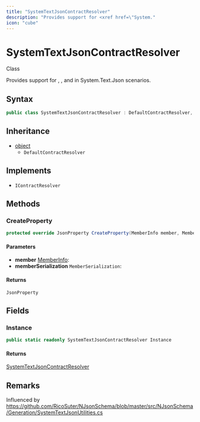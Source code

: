 ```yaml
---
title: "SystemTextJsonContractResolver"
description: "Provides support for <xref href=\"System."
icon: "cube"
---
```


# SystemTextJsonContractResolver

<Badge variant="outline">Class</Badge>

Provides support for <xref href="System.Text.Json.Serialization.JsonIgnoreAttribute" data-throw-if-not-resolved="false"></xref>, <xref href="System.Text.Json.Serialization.JsonExtensionDataAttribute" data-throw-if-not-resolved="false"></xref>, and <xref href="System.Text.Json.Serialization.JsonPropertyNameAttribute" data-throw-if-not-resolved="false"></xref>
in System.Text.Json scenarios.

## Syntax

```csharp
public class SystemTextJsonContractResolver : DefaultContractResolver, IContractResolver
```

## Inheritance

- [object](https://learn.microsoft.com/dotnet/api/system.object)
  - `DefaultContractResolver`

## Implements

- `IContractResolver`

## Methods

### CreateProperty

```csharp
protected override JsonProperty CreateProperty(MemberInfo member, MemberSerialization memberSerialization)
```

#### Parameters

- **member** [MemberInfo](https://learn.microsoft.com/dotnet/api/system.reflection.memberinfo): 
- **memberSerialization** ``MemberSerialization``: 

#### Returns

``JsonProperty``


## Fields

### Instance

```csharp
public static readonly SystemTextJsonContractResolver Instance
```

#### Returns

[SystemTextJsonContractResolver](/api-reference/cloudnimble/easyaf/newtonsoftjson/compatibility/systemtextjsoncontractresolver)


## Remarks

Influenced by https://github.com/RicoSuter/NJsonSchema/blob/master/src/NJsonSchema/Generation/SystemTextJsonUtilities.cs

